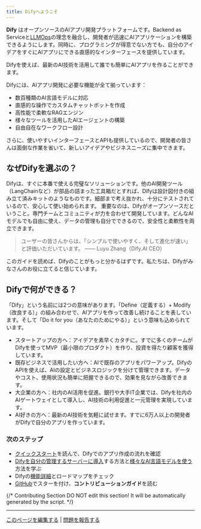 ```yaml
---
title: Difyへようこそ
---
```


**Dify** はオープンソースのAIアプリ開発プラットフォームです。Backend as Serviceと[LLMOps](learn-more/extended-reading/what-is-llmops.md)の理念を融合し、開発者が迅速にAIアプリケーションを構築できるようにします。同時に、プログラミングが得意でない方でも、自分のアイデアをすぐにAIアプリにできる直感的なインターフェースを提供しています。

Difyを使えば、最新のAI技術を活用して誰でも簡単にAIアプリを作ることができます。

Difyには、AIアプリ開発に必要な機能が全て揃っています：

* 数百種類のAI言語モデルに対応
* 直感的な操作でカスタムチャットボットを作成
* 高性能で柔軟なRAGエンジン
* 様々なツールを活用したAIエージェントの構築
* 自由自在なワークフロー設計

さらに、使いやすいインターフェースとAPIも提供しているので、開発者の皆さんは面倒な作業を省いて、新しいアイデアやビジネスニーズに集中できます。

## なぜDifyを選ぶの？

Difyは、すぐに本番で使える完璧なソリューションです。他のAI開発ツール（LangChainなど）が部品の詰まった工具箱だとすれば、Difyは設計図付きの組み立て済みキットのようなものです。細部まで考え抜かれ、十分にテストされているので、安心して使い始められます。 重要なのは、Difyがオープンソースだということ。専門チームとコミュニティが力を合わせて開発しています。どんなAIモデルでも自由に使え、データの管理も自分でできるので、安全性と柔軟性を両立できます。

> ユーザーの皆さんからは、「シンプルで使いやすく、そして進化が速い」と評価いただいています。
> —— Luyu Zhang（Dify.AI CEO）

このガイドを読めば、Difyのことがもっと分かるはずです。私たちは、Difyがみなさんのお役に立てると信じています。

## Difyで何ができる？

<Info>
「Dify」という名前には2つの意味があります。「Define（定義する）+ Modify（改良する）」の組み合わせで、AIアプリを作って改善し続けることを表しています。そして「Do it for you（あなたのためにやる）」という意味も込められています。
</Info>

* スタートアップの方へ：アイデアを素早くカタチに。すでに多くのチームがDifyを使ってMVP（最小限のプロダクト）を作り、投資を得たり顧客を獲得しています。
* 既存ビジネスで活用したい方へ：AIで既存のアプリをパワーアップ。DifyのAPIを使えば、AIの設定とビジネスロジックを分けて管理できます。データやコスト、使用状況も簡単に把握できるので、効果を見ながら改善できます。
* 大企業の方へ：社内のAI活用を促進。銀行や大手IT企業では、Difyを社内のAIゲートウェイとして導入し、AI技術の利用促進と一元管理を実現しています。
* AI好きの方へ：最新のAI技術を気軽に試せます。すでに6万人以上の開発者がDifyで自分のアプリを作っています。

### 次のステップ

* [クイックスタート](/ja-jp/guides/application-orchestrate/creating-an-application)を読んで、Difyでのアプリ作成の流れを確認
* [Difyを自分の管理するサーバーに導入](/ja-jp/getting-started/install-self-hosted/)する方法と[様々なAI言語モデルを使う](/ja-jp/guides/model-configuration/)方法を学ぶ
* Difyの[機能詳細](/ja-jp/getting-started/readme/features-and-specifications.md)とロードマップをチェック
* [GitHub](https://github.com/langgenius/dify)でスターを付け、**コントリビューションガイド**を読む

{/*
Contributing Section
DO NOT edit this section!
It will be automatically generated by the script.
*/}

---

[このページを編集する](https://github.com/langgenius/dify-docs/edit/main/ja-jp/documentation/pages/getting-started/introduction.mdx) | [問題を報告する](https://github.com/langgenius/dify-docs/issues/new?template=docs.yml)

